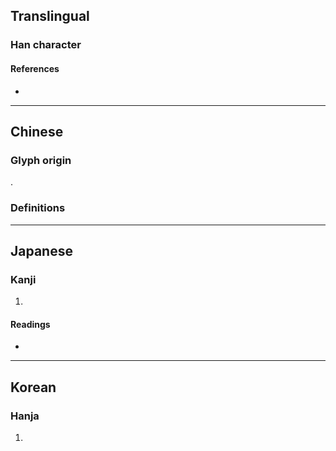 {{also|即}}
{{character info}}
{{character info|0x2F830}}
==Translingual==

===Han character===
{{Han char|rn=26|rad=卩|as=07|sn=9|four=|canj=HPSL,XHPSL|ids=⿰皀卩}}

====References====
* {{Han ref|kx=0160.030|dkj=02872|hdz=10316.020|uh=537D|ud=21373}}

----

==Chinese==

===Glyph origin===
{{Han etym}}
{{Han compound|皀|卪|c1=s|c2=p|ls=psc}}.

===Definitions===
{{zh-see|即|v}}

----

==Japanese==
{{ja-kanji forms|即|卽}}

===Kanji===
{{ja-kanji|grade=|rs=卩07|shin=即}}

# {{rfdef|ja|sort=卩07}}

====Readings====
* {{ja-readings|on=[[そく]] (soku), [[しょく]] (shoku)|kun=[[つく]] (tsuku), [[すなわち]] (sunawachi), [[もし]] (moshi)}}

----

==Korean==

===Hanja===
{{ko-hanja|hangeul=즉|rv=jeuk|mr=chŭk}}

# {{rfdef|ko|sort=卩07}}